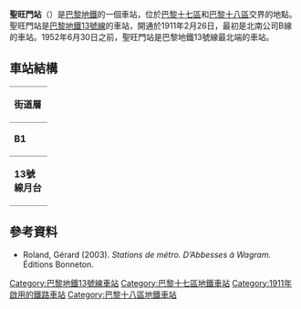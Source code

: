 {{expand|time=2016-03-09T03:19:18+00:00}}
{{no footnotes|time=2016-03-09T03:19:18+00:00}}
{{Infobox station
| name                = 聖旺門站
| symbol_location     = paris
| symbol              = m
| symbol2             = 
| type                = [[巴黎地鐵|巴黎地鐵]]車站
| image               = [[File:Métro_Porte_de_Saint-Ouen.jpg|275px]]
| alt                 = 
| caption             = 
| other_name          = 
| address             = [[巴黎十七區|巴黎十七區]]
| borough             = [[法蘭西島|法蘭西島]]
| country             = 法國
| iso_region          = FR_scale:2000
| coordinates_display = title
| coordinates_format  = dms
| latd  = 48| latm  = 53| lats  = 48| latNS  = N
| longd = 2| longm = 19| longs = 43| longEW = E
| coordinates         = 
| owned               = [[RATP|RATP]]
| operator            = [[RATP|RATP]]
| line                = 
| disabled            = 
| zone                = 1
| opened              = {{Start-date|1911年2月26日}}
| closed              = <!-- {{End date|YYYY|MM|DD|df=y}} -->
| services            = 
| map_type            = France Paris
}}
'''聖旺門站'''（{{lang-fr|Porte de Saint-Ouen}}）是[[巴黎地鐵|巴黎地鐵]]的一個車站，位於[[巴黎十七區|巴黎十七區]]和[[巴黎十八區|巴黎十八區]]交界的地點。聖旺門站是[[巴黎地鐵13號線|巴黎地鐵13號線]]的車站，開通於1911年2月26日，最初是北南公司B線的車站。1952年6月30日之前，聖旺門站是巴黎地鐵13號線最北端的車站。
== 車站結構 ==
{| border=0 cellspacing=0 cellpadding=3
|style="border-bottom:solid 1px gray;border-top:solid 1px gray;" width=50 valign=top|'''街道層'''
|-
|style="border-bottom:solid 1px gray;border-top:solid 1px gray;" width=50 valign=top|'''B1'''
|style="border-top:solid 1px gray;border-bottom:solid 1px gray;" width=100 valign=top|夾層
|-
|style="border-bottom:solid 1px gray;" width=50 rowspan=10 valign=top|'''13號線月台'''
|style="border-top:solid 1px gray;border-right:solid 2px black;border-left:solid 2px black;border-bottom:solid 2px black;" colspan=2|<center><small>[[側式月台|側式月台]]，右側開門</small></center>
|-
|style="border-bottom:solid 1px gray;" width=100|北行
|style="border-bottom:solid 1px gray;" width=390|{{arrow|L}} [[File:Metro-M.svg|16x16px]][[File:Paris_Metro_13.svg|16x16px]] 往[[聖但尼大學站|聖但尼大學]]<small>（[[加里波第站|加里波第]]）</small>
|-
|南行
|{{arrow|R}}  [[File:Metro-M.svg|16x16px]][[File:Paris_Metro_13.svg|16x16px]]往[[沙蒂永-蒙魯日站|沙蒂永-蒙魯日]]<small>（[[居伊·莫戈站|居伊·莫戈]]）</small>
|-
|style="border-top:solid 2px black;border-right:solid 2px black;border-left:solid 2px black;border-bottom:solid 1px gray;" colspan=2|<center><small>[[側式月台|側式月台]]，右側開門</small></center>
|}
{{commons category|Porte de Saint-Ouen (Paris Metro)}}

==參考資料==
*Roland, Gérard (2003). ''Stations de métro. D’Abbesses à Wagram.'' Éditions Bonneton.
{{巴黎地鐵13號線}}
{{DEFAULTSORT:Porte de Saint-Ouen}}
[[Category:巴黎地鐵13號線車站|Category:巴黎地鐵13號線車站]]
[[Category:巴黎十七區地鐵車站|Category:巴黎十七區地鐵車站]]
[[Category:1911年啟用的鐵路車站|Category:1911年啟用的鐵路車站]]
[[Category:巴黎十八區地鐵車站|Category:巴黎十八區地鐵車站]]